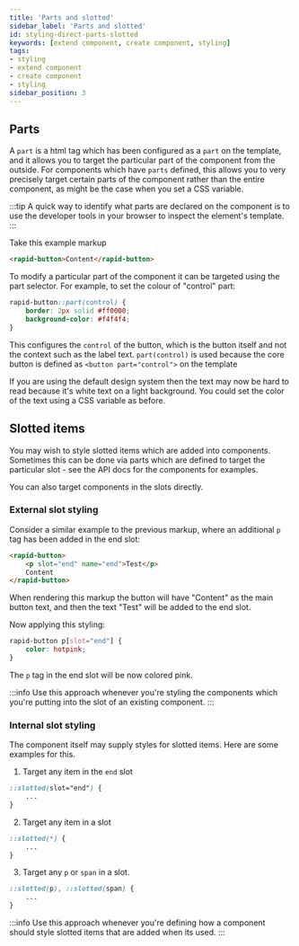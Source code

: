 ```yaml
---
title: 'Parts and slotted'
sidebar_label: 'Parts and slotted'
id: styling-direct-parts-slotted
keywords: [extend component, create component, styling]
tags:
- styling
- extend component
- create component
- styling
sidebar_position: 3
---
```


## Parts

A `part` is a html tag which has been configured as a `part` on the template, and it allows you to target the particular
part of the component from the outside. For components which have `parts` defined, this allows you to very precisely
target certain parts of the component rather than the entire component, as might be the case when you set a CSS variable.

:::tip
A quick way to identify what parts are declared on the component is to use the developer tools in your browser to inspect the element's template.
:::

Take this example markup
```html
<rapid-button>Content</rapid-button>
```

To modify a particular part of the component it can be targeted using the part selector. For example, to set the colour of "control" part:
```css
rapid-button::part(control) {
    border: 2px solid #ff0000;
    background-color: #f4f4f4;
}
```
This configures the `control` of the button, which is the button itself and not the context such as the label text. `part(control)` is used because the core button is defined as `<button part="control">` on the template

If you are using the default design system then the text may now be hard to read because it's white text on a light background. You could set the color of the text using a CSS variable as before.

## Slotted items

You may wish to style slotted items which are added into components. Sometimes this can be done via parts which are defined to target the particular slot - see the API docs for the components for examples.

You can also target components in the slots directly.

### External slot styling

Consider a similar example to the previous markup, where an additional `p` tag has been added in the end slot:

```html
<rapid-button>
    <p slot="end" name="end">Test</p>
    Content
</rapid-button>
```

When rendering this markup the button will have "Content" as the main button text, and then the text "Test" will be added to the end slot.

Now applying this styling:
```css
rapid-button p[slot="end"] {
    color: hotpink;
}
```

The `p` tag in the end slot will be now colored pink.

:::info
Use this approach whenever you're styling the components which you're putting into the slot of an existing component.
:::

### Internal slot styling

The component itself may supply styles for slotted items. Here are some examples for this.

1. Target any item in the `end` slot
```css
::slotted(slot="end") {
    ...
}
```

2. Target any item in a slot
```css
::slotted(*) {
    ...
}
```

3. Target any `p` or `span` in a slot.
```css
::slotted(p), ::slotted(span) {
    ...
}
```

:::info
Use this approach whenever you're defining how a component should style slotted items that are added when its used.
:::

